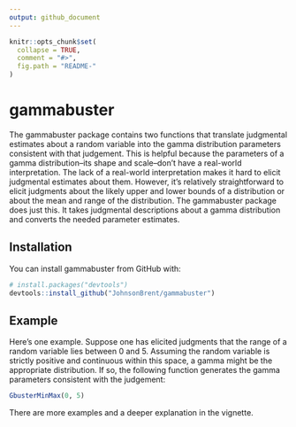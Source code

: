```yaml
---
output: github_document
---
```


<!-- README.md is generated from README.Rmd. Please edit that file -->

```r
knitr::opts_chunk$set(
  collapse = TRUE,
  comment = "#>",
  fig.path = "README-"
)
```

# gammabuster

The gammabuster package contains two functions that translate judgmental estimates about a random variable into the gamma distribution parameters consistent with that judgement. This is helpful because the parameters of a gamma distribution--its shape and scale--don't have a real-world interpretation. The lack of a real-world interpretation makes it hard to elicit judgmental estimates about them. However, it's relatively straightforward to elicit judgments about the likely upper and lower bounds of a distribution or about the mean and range of the distribution. The gammabuster package does just this. It takes judgmental descriptions about a gamma distribution and converts the needed parameter estimates.

## Installation

You can install gammabuster from GitHub with:

```r
# install.packages("devtools")
devtools::install_github("JohnsonBrent/gammabuster")
```

## Example

Here's one example. Suppose one has elicited judgments that the range of a random variable lies between 0 and 5. Assuming the random variable is strictly positive and continuous within this space, a gamma might be the appropriate distribution. If so, the following function generates the gamma parameters consistent with the judgement:

```r
GbusterMinMax(0, 5)
```

There are more examples and a deeper explanation in the vignette. 

